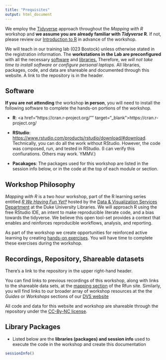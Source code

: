 ```yaml
---
title: "Prequisites"
output: html_document
---
```

We employ the [Tidyverse](//www.tidyverse.org/) approach throughout the *Mapping with R* workshop and **we assume you are already familiar with *Tidyverse* R**.  If not, please review our [Introduction to R](https://rfun.library.duke.edu/intro2r/) in advance of the workshop.  

We will teach in our training lab (023 Bostock) unless otherwise stated in the registration information.  The **workstations in the Lab are preconfigured** with all the necessary [software](#software) and [libraries.](#library_packages)  Therefore, we *will not take time to install software or configure personal laptops.*  All libraries, packages, code, and data are shareable and documented through this website. A link to the repository is in the header.

## Software

**If you are not attending** the workshop **in person**, you will need to install the following software to complete the hands-on portions of the workshop.  

- **R**: <a href="https://cran.r-project.org/"" target="_blank">https://cran.r-project.org/</a>
    
- **RStudio**: <a href="https://www.rstudio.com/products/rstudio/download/#download" target="_blank">https://www.rstudio.com/products/rstudio/download/#download</a>.  Technically, you can do all the work without RStudio.  However, the code was composed, run, and tested in RStudio. (I can verify this confiurations.  Others may work. YMMV.)

- **Pacakages**:  The packages used for this workshop are listed in the session info below, or in the code at the top of each module or section.



## Workshop Philosophy

*Mapping with R* is a two hour workshop, part of the R learning series entitled [*R We Having Fun Yet‽*](//rfun.library.duke.edu/) hosted by the [Data & Visualization Services Department](//library.duke.edu/data/) at the Duke University Libraries.  We will approach R using the free RStudio IDE, an intent to make reproducible literate code, and a bias towards the tidyverse. We believe this open tool-set provides a context that enables and reinforces reproducible workflows, analysis, and reporting.

As part of the workshop we create opportunities for reinforced active learning by creating [hands-on exercises](exercises.html).  You will have time to complete these exercises during the workshop.

## Recordings, Repository, Shareable datasets

There's a link to the repository in the upper right-hand header.

You can find links to previous recordings of this workshop, along with links to the shareable data sets, at the [mapping section](//rfun.library.duke.edu/categories/mapping/) of the Rfun site.  Similarly, you will find links to our broader array of workshop resources at the the *Guides* or *Workshops* sections of our [DVS website](//library.duke.edu/data/) 

All code and data for this website and workshop are shareable through the repository under the [CC-By-NC license](license.html).

## Library Packages

- Listed below are the **libraries (packages) and session info** used to execute the code in the workshop and create this documentation 


```r
sessionInfo()
```

